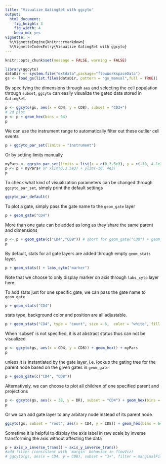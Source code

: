 ```yaml
---
title: "Visualize GatingSet with ggcyto"
output:
  html_document:
    fig_height: 3
    fig_width: 4
    keep_md: yes
vignette: >    
  %\VignetteEngine{knitr::rmarkdown}
  %\VignetteIndexEntry{Visualize GatingSet with ggcyto}        
---
```


```r
knitr::opts_chunk$set(message = FALSE, warning = FALSE)
```


```r
library(ggcyto)
dataDir <- system.file("extdata",package="flowWorkspaceData")
gs <- load_gs(list.files(dataDir, pattern = "gs_manual",full = TRUE))
```

By specifying the dimensions through `aes` and selecting the cell population through `subset`, `ggcyto` can easily visualize the gated data stored in `GatingSet`.
```r
p <- ggcyto(gs, aes(x = CD4, y = CD8), subset = "CD3+") 
# 2d plot 
p <- p + geom_hex(bins = 64)
p
```

We can use the instrument range to automatically filter out these outlier cell events
```r
p + ggcyto_par_set(limits = "instrument")
```

Or by setting limits manually
```r
myPars <- ggcyto_par_set(limits = list(x = c(0,3.5e3), y = c(-10, 4.1e3)))
p <- p + myPars# or xlim(0,3.5e3) + ylim(-10, 4e3) 
p
```

To check what kind of visualization parameters can be changed through `ggcyto_par_set`, simply print the default settings
```r
ggcyto_par_default()
```

To plot a gate, simply pass the gate name to the `geom_gate` layer
```r
p + geom_gate("CD4")
```


More than one gate can be added as long as they share the same parent and dimensions
```r
p <- p + geom_gate(c("CD4","CD8")) # short for geom_gate("CD8") + geom_gate("CD4")
p
```

By default, stats for all gate layers are added through empty `geom_stats` layer. 
```r
p + geom_stats() + labs_cyto("marker")
```

Note that we choose to only display marker on axis through `labs_cyto` layer here.

To add stats just for one specific gate, we can pass the gate name to `geom_gate`
```r
p + geom_stats("CD4")
```

stats type, background color and position are all adjustable.
```r
p + geom_stats("CD4", type = "count", size = 6,  color = "white", fill = "black", adjust = 0.3)
```

When 'subset' is not specified, it is at abstract status thus can not be visualized 
```r
p <- ggcyto(gs, aes(x = CD4, y = CD8)) + geom_hex() + myPars
p
```

unless it is instantiated by the gate layer, i.e. lookup the gating tree for the parent node based on the given gates in `geom_gate`
```r
p + geom_gate(c("CD4", "CD8"))
```


Alternatively, we can choose to plot all children of one specified parent and projections
```r
p <- ggcyto(gs, aes(x = 38, y = DR), subset = "CD4") + geom_hex(bins = 64) + geom_gate() + geom_stats()
p
```


Or we can add gate layer to any arbitary node instead of its parent node
```r
ggcyto(gs, subset = "root", aes(x = CD4, y = CD8)) + geom_hex(bins = 64) + geom_gate("CD4") + myPars
```


Sometime it is helpful to display the axis label in raw scale by inverse transforming the axis without affecting the data
```r
p + axis_x_inverse_trans() + axis_y_inverse_trans()
#add filter (consistent with `margin` behavior in flowViz)
# ggcyto(gs, aes(x = CD4, y = CD8), subset = "3+", filter = marginalFilter)  + geom_hex(bins = 32, na.rm = T)
```

